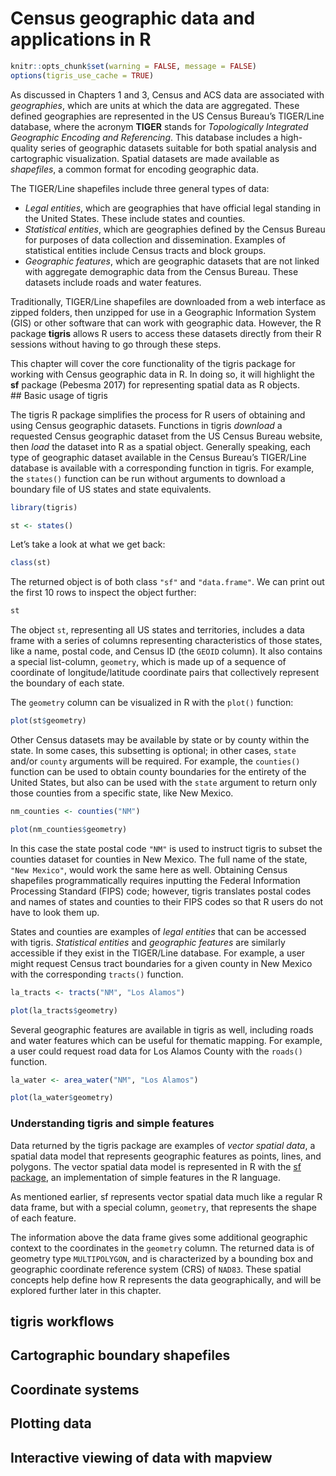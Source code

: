 # Census geographic data and applications in R

```r
knitr::opts_chunk$set(warning = FALSE, message = FALSE)
options(tigris_use_cache = TRUE)
```


As discussed in Chapters 1 and 3, Census and ACS data are associated with _geographies_, which are units at which the data are aggregated.  These defined geographies are represented in the US Census Bureau's TIGER/Line database, where the acronym __TIGER__ stands for _Topologically Integrated Geographic Encoding and Referencing_. This database includes a high-quality series of geographic datasets suitable for both spatial analysis and cartographic visualization.  Spatial datasets are made available as _shapefiles_, a common format for encoding geographic data. 

The TIGER/Line shapefiles include three general types of data: 

* _Legal entities_, which are geographies that have official legal standing in the United States.  These include states and counties.  
* _Statistical entities_, which are geographies defined by the Census Bureau for purposes of data collection and dissemination.  Examples of statistical entities include Census tracts and block groups.  
* _Geographic features_, which are geographic datasets that are not linked with aggregate demographic data from the Census Bureau.  These datasets include roads and water features.  

Traditionally, TIGER/Line shapefiles are downloaded from a web interface as zipped folders, then unzipped for use in a Geographic Information System (GIS) or other software that can work with geographic data.  However, the R package __tigris__ allows R users to access these datasets directly from their R sessions without having to go through these steps.  

This chapter will cover the core functionality of the tigris package for working with Census geographic data in R.  In doing so, it will highlight the __sf__ package (Pebesma 2017) for representing spatial data as R objects.  
## Basic usage of tigris 

The tigris R package simplifies the process for R users of obtaining and using Census geographic datasets.  Functions in tigris _download_ a requested Census geographic dataset from the US Census Bureau website, then _load_ the dataset into R as a spatial object.  Generally speaking, each type of geographic dataset available in the Census Bureau's TIGER/Line database is available with a corresponding function in tigris.  For example, the `states()` function can be run without arguments to download a boundary file of US states and state equivalents. 
```r
library(tigris)

st <- states()
```

Let's take a look at what we get back:

```r
class(st)
```

The returned object is of both class `"sf"` and `"data.frame"`.  We can print out the first 10 rows to inspect the object further:

```r
st
```

The object `st`, representing all US states and territories, includes a data frame with a series of columns representing characteristics of those states, like a name, postal code, and Census ID (the `GEOID` column).  It also contains a special list-column, `geometry`, which is made up of a sequence of coordinate of longitude/latitude coordinate pairs that collectively represent the boundary of each state.  

The `geometry` column can be visualized in R with the `plot()` function:

```r
plot(st$geometry)
```

Other Census datasets may be available by state or by county within the state.  In some cases, this subsetting is optional; in other cases, `state` and/or `county` arguments will be required.  For example, the `counties()` function can be used to obtain county boundaries for the entirety of the United States, but also can be used with the `state` argument to return only those counties from a specific state, like New Mexico.  

```r
nm_counties <- counties("NM")

plot(nm_counties$geometry)
```

In this case the state postal code `"NM"` is used to instruct tigris to subset the counties dataset for counties in New Mexico.  The full name of the state, `"New Mexico"`, would work the same here as well.  Obtaining Census shapefiles programmatically requires inputting the Federal Information Processing Standard (FIPS) code; however, tigris translates postal codes and names of states and counties to their FIPS codes so that R users do not have to look them up.  

States and counties are examples of _legal entities_ that can be accessed with tigris.  _Statistical entities_ and _geographic features_ are similarly accessible if they exist in the TIGER/Line database.  For example, a user might request Census tract boundaries for a given county in New Mexico with the corresponding `tracts()` function.  

```r
la_tracts <- tracts("NM", "Los Alamos")

plot(la_tracts$geometry)
```

Several geographic features are available in tigris as well, including roads and water features which can be useful for thematic mapping.  For example, a user could request road data for Los Alamos County with the `roads()` function.  

```r
la_water <- area_water("NM", "Los Alamos")

plot(la_water$geometry)
```

### Understanding tigris and simple features

Data returned by the tigris package are examples of _vector spatial data_, a spatial data model that represents geographic features as points, lines, and polygons.  The vector spatial data model is represented in R with the [sf package](https://r-spatial.github.io/sf/), an implementation of simple features in the R language.  

As mentioned earlier, sf represents vector spatial data much like a regular R data frame, but with a special column, `geometry`, that represents the shape of each feature.  

The information above the data frame gives some additional geographic context to the coordinates in the `geometry` column.  The returned data is of geometry type `MULTIPOLYGON`, and is characterized by a bounding box and geographic coordinate reference system (CRS) of `NAD83`.  These spatial concepts help define how R represents the data geographically, and will be explored further later in this chapter.  



## tigris workflows 


## Cartographic boundary shapefiles 


## Coordinate systems 


## Plotting data 


## Interactive viewing of data with mapview